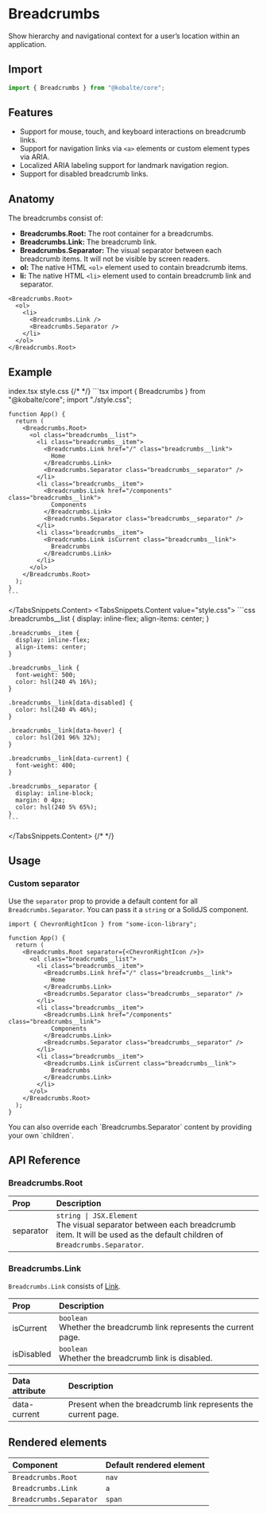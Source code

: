 
# Breadcrumbs

Show hierarchy and navigational context for a user’s location within an application.

## Import

```ts
import { Breadcrumbs } from "@kobalte/core";
```

## Features

- Support for mouse, touch, and keyboard interactions on breadcrumb links.
- Support for navigation links via `<a>` elements or custom element types via ARIA.
- Localized ARIA labeling support for landmark navigation region.
- Support for disabled breadcrumb links.

## Anatomy

The breadcrumbs consist of:

- **Breadcrumbs.Root:** The root container for a breadcrumbs.
- **Breadcrumbs.Link:** The breadcrumb link.
- **Breadcrumbs.Separator:** The visual separator between each breadcrumb items. It will not be visible by screen readers.
- **ol:** The native HTML `<ol>` element used to contain breadcrumb items.
- **li:** The native HTML `<li>` element used to contain breadcrumb link and separator.

```tsx
<Breadcrumbs.Root>
  <ol>
    <li>
      <Breadcrumbs.Link />
      <Breadcrumbs.Separator />
    </li>
  </ol>
</Breadcrumbs.Root>
```

## Example

<Preview>
  <BasicExample />
</Preview>

<TabsSnippets>
  <TabsSnippets.List>
    <TabsSnippets.Trigger value="index.tsx">index.tsx</TabsSnippets.Trigger>
    <TabsSnippets.Trigger value="style.css">style.css</TabsSnippets.Trigger>
  </TabsSnippets.List>
  {/* <!-- prettier-ignore-start -->*/}
  <TabsSnippets.Content value="index.tsx">
    ```tsx
    import { Breadcrumbs } from "@kobalte/core";
    import "./style.css";

    function App() {
      return (
        <Breadcrumbs.Root>
          <ol class="breadcrumbs__list">
            <li class="breadcrumbs__item">
              <Breadcrumbs.Link href="/" class="breadcrumbs__link">
                Home
              </Breadcrumbs.Link>
              <Breadcrumbs.Separator class="breadcrumbs__separator" />
            </li>
            <li class="breadcrumbs__item">
              <Breadcrumbs.Link href="/components" class="breadcrumbs__link">
                Components
              </Breadcrumbs.Link>
              <Breadcrumbs.Separator class="breadcrumbs__separator" />
            </li>
            <li class="breadcrumbs__item">
              <Breadcrumbs.Link isCurrent class="breadcrumbs__link">
                Breadcrumbs
              </Breadcrumbs.Link>
            </li>
          </ol>
        </Breadcrumbs.Root>
      );
    }
    ```

  </TabsSnippets.Content>
  <TabsSnippets.Content value="style.css">
    ```css
    .breadcrumbs__list {
      display: inline-flex;
      align-items: center;
    }

    .breadcrumbs__item {
      display: inline-flex;
      align-items: center;
    }

    .breadcrumbs__link {
      font-weight: 500;
      color: hsl(240 4% 16%);
    }

    .breadcrumbs__link[data-disabled] {
      color: hsl(240 4% 46%);
    }

    .breadcrumbs__link[data-hover] {
      color: hsl(201 96% 32%);
    }

    .breadcrumbs__link[data-current] {
      font-weight: 400;
    }

    .breadcrumbs__separator {
      display: inline-block;
      margin: 0 4px;
      color: hsl(240 5% 65%);
    }
    ```

  </TabsSnippets.Content>
  {/* <!-- prettier-ignore-end -->*/}
</TabsSnippets>

## Usage

### Custom separator

Use the `separator` prop to provide a default content for all `Breadcrumbs.Separator`. You can pass it a `string` or a SolidJS component.

<Preview>
  <CustomSeparatorExample />
</Preview>

```tsx {0,4}
import { ChevronRightIcon } from "some-icon-library";

function App() {
  return (
    <Breadcrumbs.Root separator={<ChevronRightIcon />}>
      <ol class="breadcrumbs__list">
        <li class="breadcrumbs__item">
          <Breadcrumbs.Link href="/" class="breadcrumbs__link">
            Home
          </Breadcrumbs.Link>
          <Breadcrumbs.Separator class="breadcrumbs__separator" />
        </li>
        <li class="breadcrumbs__item">
          <Breadcrumbs.Link href="/components" class="breadcrumbs__link">
            Components
          </Breadcrumbs.Link>
          <Breadcrumbs.Separator class="breadcrumbs__separator" />
        </li>
        <li class="breadcrumbs__item">
          <Breadcrumbs.Link isCurrent class="breadcrumbs__link">
            Breadcrumbs
          </Breadcrumbs.Link>
        </li>
      </ol>
    </Breadcrumbs.Root>
  );
}
```

<Callout>
  <span>
    You can also override each `Breadcrumbs.Separator` content by providing your own `children`.
  </span>
</Callout>

## API Reference

### Breadcrumbs.Root

| Prop      | Description                                                                                                                                          |
| :-------- | :--------------------------------------------------------------------------------------------------------------------------------------------------- |
| separator | `string \| JSX.Element` <br/> The visual separator between each breadcrumb item. It will be used as the default children of `Breadcrumbs.Separator`. |

### Breadcrumbs.Link

`Breadcrumbs.Link` consists of [Link](/docs/core/components/link).

| Prop       | Description                                                              |
| :--------- | :----------------------------------------------------------------------- |
| isCurrent  | `boolean` <br/> Whether the breadcrumb link represents the current page. |
| isDisabled | `boolean` <br/> Whether the breadcrumb link is disabled.                 |

| Data attribute | Description                                                   |
| :------------- | :------------------------------------------------------------ |
| data-current   | Present when the breadcrumb link represents the current page. |

## Rendered elements

| Component               | Default rendered element |
| :---------------------- | :----------------------- |
| `Breadcrumbs.Root`      | `nav`                    |
| `Breadcrumbs.Link`      | `a`                      |
| `Breadcrumbs.Separator` | `span`                   |
